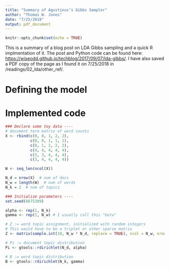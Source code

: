 ```yaml
---
title: "Summary of Agustinus’s Gibbs Sampler"
author: "Thomas W. Jones"
date: "7/25/2018"
output: pdf_document
---
```


```r
knitr::opts_chunk$set(echo = TRUE)
```

This is a summary of a blog post on LDA Gibbs sampling and a quick R implmentation of it. The post and Python code can be found here:  [https://wiseodd.github.io/techblog/2017/09/07/lda-gibbs/](https://wiseodd.github.io/techblog/2017/09/07/lda-gibbs/). I have also saved a PDF copy of the page as I found it on 7/25/2018 in /readings/02_lda/other_ref/. 

# Defining the model

# Implemented code

```r
### Declare some toy data ----
# document term matrix of word counts
X <- rbind(c(0, 0, 1, 2, 2),
           c(0, 0, 1, 1, 1),
           c(0, 1, 2, 2, 2),
           c(4, 4, 4, 4, 4),
           c(3, 3, 4, 4, 4),
           c(3, 4, 4, 4, 4))

W <- seq_len(ncol(X))

N_d = nrow(X)  # num of docs
N_w = length(W)  # num of words
N_k = 2  # num of topics

### Initialize parameters ----
set.seed(8675309)

alpha <- rep(1, N_k)
gamma <- rep(1, N_w) # I usually call this "beta"

# Z := word topic assignment, initialized with random integers
# This would have to be a triplet or other sparse matrix
Z <- matrix(sample.int(10, N_w * N_d, replace = TRUE), ncol = N_w, nrow = N_d)

# Pi := document topic distribution
Pi <- gtools::rdirichlet(N_d, alpha)

# B := word topic distribution
B <- gtools::rdirichlet(N_k, gamma)

```

